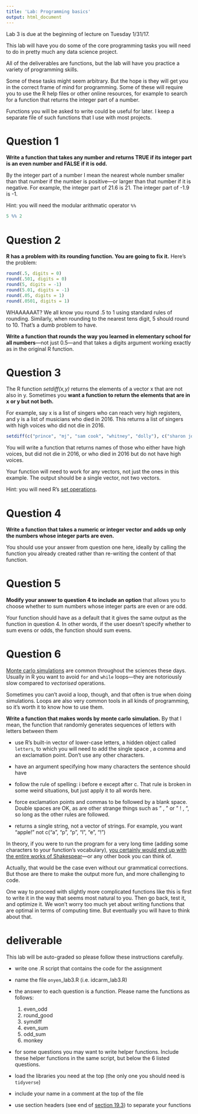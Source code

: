 ```yaml
---
title: 'Lab: Programming basics'
output: html_document
---
```

Lab 3 is due at the beginning of lecture on Tuesday 1/31/17.

This lab will have you do some of the core programming tasks you will need to do in pretty much any data science project.

All of the deliverables are functions, but the lab will have you practice a variety of programming skills.

Some of these tasks might seem arbitrary. But the hope is they will get you in the correct frame of mind for programming. Some of these will require you to use the R help files or other online resources, for example to search for a function that returns the integer part of a number.

Functions you will be asked to write could be useful for later. I keep a separate file of such functions that I use with most projects.



# Question 1
**Write a function that takes any number and returns TRUE if its integer part is an even number and FALSE if it is odd.**

By the integer part of a number I mean the nearest whole number smaller than that number if the number is positive---or larger than that number if it is negative. For example, the integer part of 21.6 is 21. The integer part of -1.9 is -1.

Hint: you will need the modular arithmatic operator `%%`
```r
5 %% 2
```

# Question 2
 **R has a problem with its rounding function. You are going to fix it.** Here's the problem:

```r
round(.5, digits = 0)
round(.501, digits = 0)
round(5, digits = -1)
round(5.01, digits = -1)
round(.05, digits = 1)
round(.0501, digits = 1)
```

WHAAAAAAT? We all know you round .5 to 1 using standard rules of rounding. Similarly, when rounding to the nearest tens digit, 5 should round to 10. That's a dumb problem to have.

**Write a function that rounds the way you learned in elementary school for all numbers**---not just 0.5---and that takes a digits argument working exactly as in the original R function.

# Question 3

The R function *setdiff(x,y)* returns the elements of a vector x that are not also in y. Sometimes you **want a function to return the elements that are in x or y but not both.**

For example, say x is a list of singers who can reach very high registers, and y is a list of musicians who died in 2016. This returns a list of singers with high voices who did not die in 2016.


```r
setdiff(c("prince", "mj", "sam cook", "whitney", "dolly"), c("sharon jones", "prince", "bowie", "leonard cohen", "phife dawg"))
```

You will write a function that returns names of those who either have high voices, but did not die in 2016, or who died in 2016 but do not have high voices.

Your function will need to work for any vectors, not just the ones in this example. The output should be a single vector, not two vectors.

Hint: you will need R's [set operations](https://stat.ethz.ch/R-manual/R-devel/library/base/html/sets.html).

# Question 4

**Write a function that takes a numeric or integer vector and adds up only the numbers whose integer parts are even.**

You should use your answer from question one here, ideally by calling the function you already created rather than re-writing the content of that function.

# Question 5
**Modify your answer to question 4 to include an option** that allows you to choose whether to sum numbers whose integer parts are even or are odd.

Your function should have as a default that it gives the same output as the function in question 4. In other words, if the user doesn't specify whether to sum evens or odds, the function should sum evens.

# Question 6
[Monte carlo simulations](https://en.wikipedia.org/wiki/Monte_Carlo_method) are common throughout the sciences these days. Usually in R you want to avoid `for` and `while` loops---they are notoriously slow compared to *vectorised* operations.

Sometimes you can't avoid a loop, though, and that often is true when doing simulations. Loops are also very common tools in all kinds of programming, so it's worth it to know how to use them.

**Write a function that makes words by monte carlo simulation.** By that I mean, the function that randomly generates sequences of letters with letters between them

- use R's built-in vector of lower-case letters, a hidden object called `letters`, to which you will need to add the single space \text{" "}, a comma and an exclamation point. Don't use any other characters.

- have an argument specifying how many characters the sentence should have

- follow the rule of spelling: i before e except after c. That rule is broken in some weird situations, but just apply it to all words here.

- force exclamation points and commas to be followed by a blank space. Double spaces are OK, as are other strange things such as " , " or " ! , ", so long as the other rules are followed.

- returns a single string, not a vector of strings. For example, you want "apple!" not c("a", "p", "p", "l", "e", "!")

In theory, if you were to run the program for a very long time (adding some characters to your function's vocabulary), [you certainly would end up with the entire works of Shakespear](https://en.wikipedia.org/wiki/Infinite_monkey_theorem)---or any other book you can think of. 

Actually, that would be the case even without our grammatical corrections. But those are there to make the output more fun, and more challenging to code.

One way to proceed with slightly more complicated functions like this is first to write it in the way that seems most natural to you. Then go back, test it, and optimize it. We won't worry too much yet about writing functions that are optimal in terms of computing time. But eventually you will have to think about that.


# deliverable

This lab will be auto-graded so please follow these instructions carefully.

- write one .R script that contains the code for the assignment

- name the file `onyen`_lab3.R (i.e. idcarm_lab3.R)

- the answer to each question is a function. Please name the functions as follows:
    1. even_odd
    2. round_good
    3. symdiff
    4. even_sum
    5. odd_sum
    6. monkey
    
- for some questions you may want to write helper functions. Include these helper functions in the same script, but below the 6 listed questions.

- load the libraries you need at the top (the only one you should need is `tidyverse`)

- include your name in a comment at the top of the file

- use section headers (see end of [section 19.3](http://r4ds.had.co.nz/functions.html)) to separate your functions



